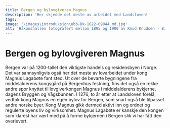 ```yaml
---
title: Bergen og bylovgiveren Magnus
description: 'Her skjedde det meste av arbeidet med Landsloven!'
tags:
image: '\images\introduksjon\ubb-kk-1622-09844_md.jpg'
alt: 'Håkonshallen fotografert mellom 1895 og 1900 av Knud Knudsen - Billedsamlingen, UBB.'
---
```



# Bergen og bylovgiveren Magnus

<Container stil="initial side">
    Bergen var på 1200-tallet den viktigste handels og residensbyen i Norge. Det var sannsynligvis også her det meste av lovarbeidet under kong Magnus Lagabøte fant sted. Ut over de bevarte bygningene fra middelalderens kongsgård på Bergenhus festning, fins det også en rekke andre spor knyttet til lovgiverkongen Magnus i middelalderens bykjerne, dagens Bryggen og Vågsbunnen. I 1276, to år etter at Landsloven forelå, vedtok kong Magnus en egen bylov for Bergen, som snart også ble tilpasset andre norske byer. Kong Magnus gikk dermed aktivt inn og ordnet og regulerte byens liv og virksomhet. Magnus Lagabøte er kanskje den kongen som klarest har vært med på å forme bykjernen i Bergen slik vi har fått den overlevert.
</Container>

<Figure
    image="\images\introduksjon\kart over kirker og klostre.jpg"
    title="Kart over kirker og kloster i Bergen i Magnus Lagabøtes tid. Illustrasjon: Tine Erika Fuglseth og Alf Tore Hommedal (Hommedal 2024). Videreutvikling av Herteig et al 1976; Lidén & Magerøy 1980 og Ersland 2011."
    alt="Kart over kirker og kloster i Bergen i Magnus Lagabøtes tid."
>
</Figure>